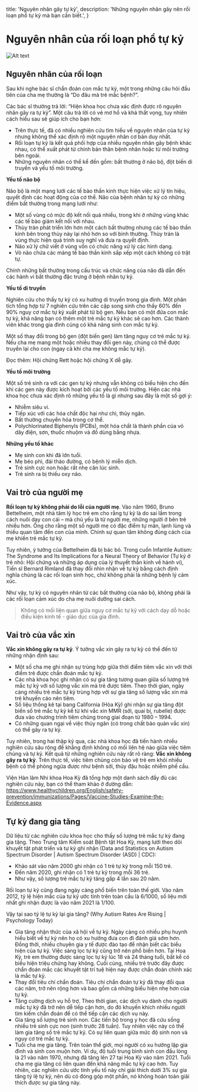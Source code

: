 
  title: 'Nguyên nhân gây tự kỷ',
  description:
    'Những nguyên nhân gây nên rối loạn phổ tự kỷ mà bạn cần biết.',
}

<Head>
  <title>Nguyên nhân gây tự kỷ | Tự kỷ 123</title>
  <meta name="description" content="Những nguyên nhân gây nên rối loạn phổ tự kỷ mà bạn cần biết."/>
  <meta name="robots" content="follow, index, max-snippet:-1, max-video-preview:-1, max-image-preview:large"></meta>
</Head>

<HeroPattern />

# Nguyên nhân của rối loạn phổ tự kỷ

![Alt text](https://img.freepik.com/free-photo/mum-baby-happily-tease-each-other_1150-18828.jpg?t=st=1736481077~exp=1736484677~hmac=9b7e497e250d6a02b4a41ac27073d8acbabd48f2c119a7123511b09129d147d4&w=900 "title")

## Nguyên nhân của rối loạn

Sau khi nghe bác sĩ chẩn đoán con mắc tự kỷ, một trong những câu hỏi đầu tiên của cha mẹ thường là “Do đâu mà trẻ mắc bệnh?”. 

Các bác sĩ thường trả lời: “Hiện khoa học chưa xác định được rõ nguyên nhân gây ra tự kỷ”. Một câu trả lời có vẻ mơ hồ và khá thất vọng, tuy nhiên cách hiểu sau sẽ giúp ích cho bạn hơn: 

- Trên thực tế, đã có nhiều nghiên cứu tìm hiểu về nguyên nhân của tự kỷ nhưng không thể xác định rõ một nguyên nhân cơ bản duy nhất.
- Rối loạn tự kỷ là kết quả phối hợp của nhiều nguyên nhân gây bệnh khác nhau, có thể xuất phát từ chính bản thân bệnh nhân hoặc từ môi trường bên ngoài.
- Những nguyên nhân có thể kể đến gồm: bất thường ở não bộ, đột biến di truyền và yếu tố môi trường.

**Yếu tố não bộ**

Não bộ là một mạng lưới các tế bào thần kinh thực hiện việc xử lý tín hiệu, quyết định các hoạt động của cơ thể. Não của bệnh nhân tự kỷ có những điểm bất thường trong mạng lưới như: 

- Một số vùng có mức độ kết nối quá nhiều, trong khi ở những vùng khác các tế bào giảm kết nối với nhau. 
- Thùy trán phát triển lớn hơn một cách bất thường nhưng các tế bào thần kinh bên trong thùy này lại nhỏ hơn so với bình thường. Thùy trán là vùng thực hiện quá trình suy nghĩ và đưa ra quyết định. 
- Não xử lý chữ viết ở vùng vốn có chức năng xử lý các hình dạng. 
- Vỏ não chứa các mảng tế bào thần kinh sắp xếp một cách không có trật tự.

Chính những bất thường trong cấu trúc và chức năng của não đã dẫn đến các hành vi bất thường đặc trưng ở 
bệnh nhân tự kỷ.

**Yếu tố di truyền**

Nghiên cứu cho thấy tự kỷ có xu hướng di truyền trong gia đình. Một phân tích tổng hợp từ 7 nghiên cứu trên các cặp song sinh cho thấy 60% đến 90% nguy cơ mắc tự kỷ xuất phát từ bộ gen. Nếu bạn có một đứa con mắc tự kỷ, khả năng bạn có thêm một trẻ mắc tự kỷ khác sẽ cao hơn. Các thành viên khác trong gia đình cũng có khả năng sinh con mắc tự kỷ.

Một số thay đổi trong bộ gen (đột biến gen) làm tăng nguy cơ trẻ mắc tự kỷ. Nếu cha mẹ mang một hoặc nhiều thay đổi gen này, chúng có thể được truyền lại cho con (ngay cả khi cha mẹ không mắc tự kỷ). 

Đọc thêm: Hội chứng Rett hoặc hội chứng X dễ gãy.

**Yếu tố môi trường**

Một số trẻ sinh ra với các gen tự kỷ nhưng vẫn không có biểu hiện cho đến khi các  gen này được kích hoạt bởi các yếu tố môi trường. Hiện các nhà khoa học chưa xác định rõ những yếu tố là gì nhưng sau đây là một số gợi ý: 

- Nhiễm siêu vi. 
- Tiếp xúc với các hóa chất độc hại như chì, thủy ngân. 
- Bất thường chuyển hóa trong cơ thể. 
- Polychlorinated Biphenyls (PCBs), một hóa chất là thành phần của vỏ dây điện, sơn, thuốc nhuộm và đồ dùng bằng nhựa.

**Những yếu tố khác**

- Mẹ sinh con khi đã lớn tuổi. 
- Mẹ béo phì, đái tháo đường, có bệnh lý miễn dịch. 
- Trẻ sinh cực non hoặc rất nhẹ cân lúc sinh. 
- Trẻ sinh ra bị thiếu oxy não. 

## Vai trò của người mẹ 

**Rối loạn tự kỷ không phải do lỗi của người mẹ**. Vào năm 1960, Bruno Bettelheim, một nhà tâm lý học trẻ em cho rằng tự kỷ là do sai lầm trong cách nuôi dạy con cái – mà chủ yếu là từ người mẹ, những người ở bên trẻ nhiều hơn. Ông cho rằng một số người mẹ có đặc điểm tự mãn, lạnh lùng và thiếu quan tâm đến con của mình. Chính sự quan tâm không đúng cách của mẹ khiến trẻ mắc tự kỷ.

Tuy nhiên, ý tưởng của Bettelheim đã bị bác bỏ. Trong cuốn Infantile Autism: The Syndrome and Its Implications for a Neural Theory of Behavior (Tự kỷ ở trẻ nhỏ: Hội chứng và những áp dụng của lý thuyết thần kinh về hành vi), Tiến sĩ Bernard Rimland đã thay đổi nhìn nhận về tự kỷ bằng cách định nghĩa chúng là các rối loạn sinh học, chứ không phải là những bệnh lý cảm xúc.

Như vậy, tự kỷ có nguyên nhân từ các bất thường của não bộ, không phải là các rối loạn cảm xúc do cha mẹ nuôi dưỡng sai cách. 

> Không có mối liên quan giữa nguy cơ mắc tự kỷ với cách dạy dỗ hoặc điều kiện kinh tế - giáo dục của gia đình.

## Vai trò của vắc xin 

**Vắc xin không gây ra tự kỷ**. Ý tưởng vắc xin gây ra tự kỷ có thể đến từ những nhận định sau: 

- Một số cha mẹ ghi nhận sự trùng hợp giữa thời điểm tiêm vắc xin với thời điểm trẻ được chẩn đoán mắc tự kỷ. 
- Các nhà khoa học ghi nhận có sự gia tăng tương quan giữa số lượng trẻ mắc tự kỷ với số lượng vắc xin mà trẻ được tiêm. Theo thời gian, ngày càng nhiều trẻ mắc tự kỷ trùng hợp với sự gia tăng số lượng vắc xin mà trẻ khuyến cáo nên tiêm.
- Số liệu thống kê tại bang California (Hòa Kỳ) ghi nhận sự gia tăng đột biến số trẻ mắc tự kỷ kể từ khi vắc xin MMR (sởi, quai bị, rubelle) được đưa vào chương trình tiêm chủng trong giai đoạn từ 1980 – 1994.
- Có những quan ngại về việc thủy ngân (có trong chất bảo quản vắc xin) có thể gây ra tự kỷ.

Tuy nhiên, trong hai thập kỷ qua, các nhà khoa học đã tiến hành nhiều nghiên cứu sâu rộng để khẳng định không có mối liên hệ nào giữa việc tiêm chủng và tự kỷ. Kết quả từ những nghiên cứu này rất rõ ràng: **Vắc xin không gây ra tự kỷ**. Trên thực tế, việc tiêm chủng còn bảo vệ trẻ em khỏi nhiều bệnh có thể phòng ngừa được như bệnh sởi, thủy đậu hoặc nhiễm phế cầu.

Viện Hàn lâm Nhi khoa Hoa Kỳ đã tổng hợp một danh sách đầy đủ các nghiên cứu này, bạn có thể tham khảo ở đường dẫn: https://www.healthychildren.org/English/safety-prevention/immunizations/Pages/Vaccine-Studies-Examine-the-Evidence.aspx

[](https://www.healthychildren.org/English/safety-prevention/immunizations/Pages/Vaccine-Studies-Examine-the-Evidence.aspx "title")

## Tự kỷ đang gia tăng 

Dữ liệu từ các nghiên cứu khoa học cho thấy số lượng trẻ mắc tự kỷ đang gia tăng. Theo Trung tâm Kiểm soát Bệnh tật Hoa Kỳ, mạng lưới theo dõi khuyết tật phát triển và tự kỷ ghi nhận (Data and Statistics on Autism Spectrum Disorder | Autism Spectrum Disorder (ASD) | CDC): 

- Khảo sát vào năm 2000 ghi nhận có 1 trẻ tự kỷ trong mỗi 150 trẻ. 
- Đến năm 2020, ghi nhận có 1 trẻ tự kỷ trong mỗi 36 trẻ. 
- Như vậy, số lượng trẻ mắc tự kỷ tăng gấp 4 lần sau 20 năm.

Rối loạn tự kỷ cũng đang ngày càng phổ biến trên toàn thế giới. Vào năm 2012, tỷ lệ hiện mắc của tự kỷ ước tính trên toàn cầu là 6/1000, số liệu mới nhất ghi nhận được là vào năm 2021 là 1/100. 

Vậy tại sao tỷ lệ tự kỷ lại gia tăng? (Why Autism Rates Are Rising | Psychology Today)

- Gia tăng nhận thức của xã hội về tự kỷ. Ngày càng có nhiều phụ huynh hiểu biết về tự kỷ nên họ có xu hướng đưa con đi đánh giá sớm hơn. Đồng thời, nhiều chuyên gia y tế được đào tạo để nhận biết các biểu hiện của tự kỷ. Việc sàng lọc tự kỷ cũng trở nên phổ biến hơn. Tại Hoa Kỳ, trẻ em thường được sàng lọc tự kỷ lúc 18 và 24 tháng tuổi, bất kể có biểu hiện triệu chứng hay không. Cuối cùng, nhiều trẻ trước đây được chẩn đoán mắc các khuyết tật trí tuệ hiện nay được chẩn đoán chính xác là mắc tự kỷ.
- Thay đổi tiêu chí chẩn đoán. Tiêu chí chẩn đoán tự kỷ đã thay đổi qua các năm, trở nên rộng hơn và bao gồm cả những biểu hiện nhẹ hơn của tự kỷ.
- Tăng cường dịch vụ hỗ trợ. Theo thời gian, các dịch vụ dành cho người mắc tự kỷ đã trở nên dễ tiếp cận hơn, do đó khuyến khích nhiều người tìm kiếm chẩn đoán để có thể tiếp cận các dịch vụ này.
- Gia tăng số lượng trẻ sinh non. Các tiến bộ trong y học đã cứu sống nhiều trẻ sinh cực non (sinh trước 28 tuần). Tuy nhiên việc này có thể làm gia tăng số trẻ mắc tự kỷ. Có sự liên quan giữa mức độ sinh non và nguy cơ trẻ mắc tự kỷ.
- Tuổi cha mẹ gia tăng. Trên toàn thế giới, mọi người có xu hướng lập gia đình và sinh con muộn hơn. Ví dụ, độ tuổi trung bình sinh con đầu lòng là 21 vào năm 1970, nhưng đã tăng lên 27 tại Hoa Kỳ vào năm 2021. Tuổi cha mẹ gia tăng có liên quan đến khả năng mắc tự kỷ cao hơn. Tuy nhiên, các nghiên cứu ước tính yếu tố này chỉ giải thích dưới 3% sự gia tăng tỷ lệ tự kỷ, nên dù có đóng góp một phần, nó không hoàn toàn giải thích được sự gia tăng này.

